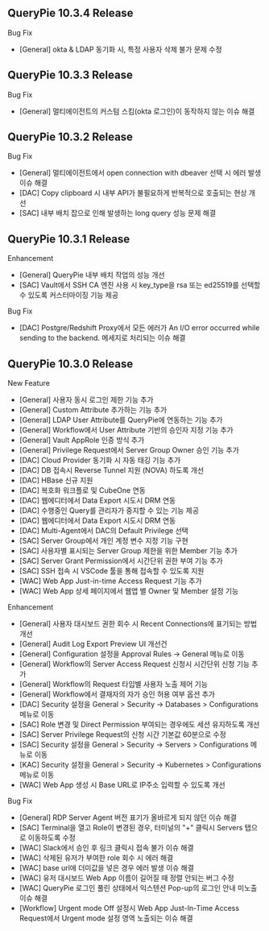 ## QueryPie 10.3.4 Release
Bug Fix

* [General] okta & LDAP 동기화 시, 특정 사용자 삭제 불가 문제 수정

## QueryPie 10.3.3 Release
Bug Fix

* [General] 멀티에이전트의 커스텀 스킴(okta 로그인)이 동작하지 않는 이슈 해결

## QueryPie 10.3.2 Release
Bug Fix

* [General] 멀티에이전트에서 open connection with dbeaver 선택 시 에러 발생 이슈 해결
* [DAC] Copy clipboard 시 내부 API가 불필요하게 반복적으로 호출되는 현상 개선
* [SAC] 내부 배치 잡으로 인해 발생하는 long query 성능 문제 해결

## QueryPie 10.3.1 Release
Enhancement

* [General] QueryPie 내부 배치 작업의 성능 개선
* [SAC] Vault에서 SSH CA 엔진 사용 시 key_type을 rsa 또는 ed25519를 선택할 수 있도록 커스터마이징 기능 제공

Bug Fix

* [DAC] Postgre/Redshift Proxy에서 모든 에러가 An I/O error occurred while sending to the backend. 메세지로 처리되는 이슈 해결

## QueryPie 10.3.0 Release
New Feature

* [General] 사용자 동시 로그인 제한 기능 추가
* [General] Custom Attribute 추가하는 기능 추가
* [General] LDAP User Attribute를 QueryPie에 연동하는 기능 추가
* [General] Workflow에서 User Attribute 기반의 승인자 지정 기능 추가
* [General] Vault AppRole 인증 방식 추가
* [General] Privilege Request에서 Server Group Owner 승인 기능 추가
* [DAC] Cloud Provider 동기화 시 자동 태깅 기능 추가
* [DAC] DB 접속시 Reverse Tunnel 지원 (NOVA) 하도록 개선
* [DAC] HBase 신규 지원
* [DAC] 복호화 워크플로 및 CubeOne 연동
* [DAC] 웹에디터에서 Data Export 시도시 DRM 연동
* [DAC] 수행중인 Query를 관리자가 중지할 수 있는 기능 제공
* [DAC] 웹에디터에서 Data Export 시도시 DRM 연동
* [DAC] Multi-Agent에서 DAC의 Default Privilege 선택
* [SAC] Server Group에서 개인 계정 변수 지정 기능 구현
* [SAC] 사용자별 표시되는 Server Group 제한을 위한 Member 기능 추가
* [SAC] Server Grant Permission에서 시간단위 권한 부여 기능 추가
* [SAC] SSH 접속 시 VSCode 툴을 통해 접속할 수 있도록 지원
* [WAC] Web App Just-in-time Access Request 기능 추가
* [WAC] Web App 상세 페이지에서 웹앱 별 Owner 및 Member 설정 기능

Enhancement

* [General] 사용자 대시보드 권한 회수 시 Recent Connections에 표기되는 방법 개선
* [General] Audit Log Export Preview UI 개선건
* [General] Configuration 설정을 Approval Rules -&gt; General 메뉴로 이동
* [General] Workflow의 Server Access Request 신청시 시간단위 신청 기능 추가
* [General] Workflow의 Request 타입별 사용자 노출 제어 기능
* [General] Workflow에서 결재자의 자가 승인 허용 여부 옵션 추가
* [DAC] Security 설정을 General &gt; Security -&gt; Databases &gt; Configurations 메뉴로 이동
* [SAC] Role 변경 및 Direct Permission 부여되는 경우에도 세션 유지하도록 개선
* [SAC] Server Privilege Request의 신청 시간 기본값 60분으로 수정
* [SAC] Security 설정을 General &gt; Security -&gt; Servers &gt; Configurations 메뉴로 이동
* [KAC] Security 설정을 General &gt; Security -&gt; Kubernetes &gt; Configurations 메뉴로 이동
* [WAC] Web App 생성 시 Base URL로 IP주소 입력할 수 있도록 개선

Bug Fix

* [General] RDP Server Agent 버전 표기가 올바르게 되지 않던 이슈 해결
* [SAC] Terminal을 열고 Role이 변경된 경우, 터미널의 "+" 클릭시 Servers 탭으로 이동하도록 수정
* [WAC] Slack에서 승인 후 링크 클릭시 접속 불가 이슈 해결
* [WAC] 삭제된 유저가 부여한 role 회수 시 에러 해결
* [WAC] base url에 더미값을 넣은 경우 에러 발생 이슈 해결
* [WAC] 유저 대시보드 Web App 이름이 길어질 때 정렬 안되는 버그 수정
* [WAC] QueryPie 로그인 풀린 상태에서 익스텐션 Pop-up의 로그인 안내 미노출 이슈 해결
* [Workflow] Urgent mode Off 설정시 Web App Just-In-Time Access Request에서 Urgent mode 설정 영역 노출되는 이슈 해결
